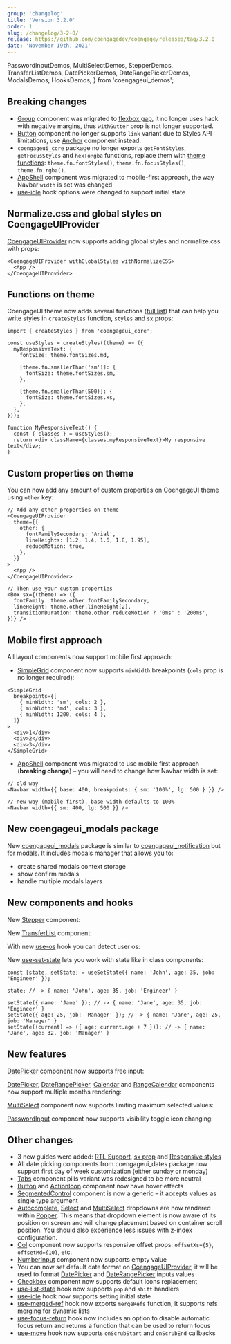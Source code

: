 ```yaml
---
group: 'changelog'
title: 'Version 3.2.0'
order: 1
slug: /changelog/3-2-0/
release: https://github.com/coengagedev/coengage/releases/tag/3.2.0
date: 'November 19th, 2021'
---
```


  PasswordInputDemos,
  MultiSelectDemos,
  StepperDemos,
  TransferListDemos,
  DatePickerDemos,
  DateRangePickerDemos,
  ModalsDemos,
  HooksDemos,
} from 'coengageui_demos';

## Breaking changes

- [Group](https://coengage.dev/core/group/) component was migrated to [flexbox gap](https://caniuse.com/flexbox-gap), it no longer uses hack with negative margins, thus `withGutter` prop is not longer supported.
- [Button](https://coengage.dev/core/button/) component no longer supports `link` variant due to Styles API limitations, use [Anchor](https://coengage.dev/core/anchor/) component instead.
- `coengageui_core` package no longer exports `getFontStyles`, `getFocusStyles` and `hexToRgba` functions, replace them with [theme functions](https://coengage.dev/theming/functions/): `theme.fn.fontStyles()`, `theme.fn.focusStyles()`, `theme.fn.rgba()`.
- [AppShell](https://coengage.dev/core/app-shell/) component was migrated to mobile-first approach, the way Navbar `width` is set was changed
- [use-idle](https://coengage.dev/hooks/use-idle/) hook options were changed to support initial state

## Normalize.css and global styles on CoengageUIProvider

[CoengageUIProvider](https://coengage.dev/theming/coengageui-provider/) now supports adding global styles and normalize.css
with props:

```tsx
<CoengageUIProvider withGlobalStyles withNormalizeCSS>
  <App />
</CoengageUIProvider>
```

## Functions on theme

CoengageUI theme now adds several functions ([full list](https://coengage.dev/theming/functions/)) that can help you
write styles in `createStyles` function, `styles` and `sx` props:

```tsx
import { createStyles } from 'coengageui_core';

const useStyles = createStyles((theme) => ({
  myResponsiveText: {
    fontSize: theme.fontSizes.md,

    [theme.fn.smallerThan('sm')]: {
      fontSize: theme.fontSizes.sm,
    },

    [theme.fn.smallerThan(500)]: {
      fontSize: theme.fontSizes.xs,
    },
  },
}));

function MyResponsiveText() {
  const { classes } = useStyles();
  return <div className={classes.myResponsiveText}>My responsive text</div>;
}
```

## Custom properties on theme

You can now add any amount of custom properties on CoengageUI theme using `other` key:

```tsx
// Add any other properties on theme
<CoengageUIProvider
  theme={{
    other: {
      fontFamilySecondary: 'Arial',
      lineHeights: [1.2, 1.4, 1.6, 1.8, 1.95],
      reduceMotion: true,
    },
  }}
>
  <App />
</CoengageUIProvider>

// Then use your custom properties
<Box sx={(theme) => ({
  fontFamily: theme.other.fontFamilySecondary,
  lineHeight: theme.other.lineHeight[2],
  transitionDuration: theme.other.reduceMotion ? '0ms' : '200ms',
})} />
```

## Mobile first approach

All layout components now support mobile first approach:

- [SimpleGrid](https://coengage.dev/core/simple-grid/) component now supports `minWidth` breakpoints (`cols` prop is no longer required):

```tsx
<SimpleGrid
  breakpoints={[
    { minWidth: 'sm', cols: 2 },
    { minWidth: 'md', cols: 3 },
    { minWidth: 1200, cols: 4 },
  ]}
>
  <div>1</div>
  <div>2</div>
  <div>3</div>
</SimpleGrid>
```

- [AppShell](https://coengage.dev/core/app-shell/) component was migrated to use mobile first approach (**breaking change**) – you will need to change how Navbar width is set:

```tsx
// old way
<Navbar width={{ base: 400, breakpoints: { sm: '100%', lg: 500 } }} />

// new way (mobile first), base width defaults to 100%
<Navbar width={{ sm: 400, lg: 500 }} />
```

## New coengageui_modals package

New [coengageui_modals](https://coengage.dev/others/modals/) package is similar to [coengageui_notification](https://coengage.dev/others/notifications/) but for modals.
It includes modals manager that allows you to:

- create shared modals context storage
- show confirm modals
- handle multiple modals layers

<Demo data={ModalsDemos.confirmCustomize} />

## New components and hooks

New [Stepper](https://coengage.dev/core/stepper/) component:

<Demo data={StepperDemos.usage} />

New [TransferList](https://coengage.dev/core/transfer-list/) component:

<Demo data={TransferListDemos.usage} />

With new [use-os](https://coengage.dev/hooks/use-os/) hook you can detect user os:

<Demo data={HooksDemos.useOsDemo} />

New [use-set-state](https://coengage.dev/hooks/use-set-state/) lets you work with state like in class components:

```tsx
const [state, setState] = useSetState({ name: 'John', age: 35, job: 'Engineer' });

state; // -> { name: 'John', age: 35, job: 'Engineer' }

setState({ name: 'Jane' }); // -> { name: 'Jane', age: 35, job: 'Engineer' }
setState({ age: 25, job: 'Manager' }); // -> { name: 'Jane', age: 25, job: 'Manager' }
setState((current) => ({ age: current.age + 7 })); // -> { name: 'Jane', age: 32, job: 'Manager' }
```

## New features

[DatePicker](https://coengage.dev/dates/date-picker/) component now supports free input:

<Demo data={DatePickerDemos.freeInput} />

[DatePicker](https://coengage.dev/dates/date-picker/), [DateRangePicker](https://coengage.dev/dates/date-picker/), [Calendar](https://coengage.dev/dates/calendar/) and [RangeCalendar](https://coengage.dev/dates/calendar/)
components now support multiple months rendering:

<Demo data={DateRangePickerDemos.multipleMonths} />

[MultiSelect](https://coengage.dev/core/multi-select/) component now supports limiting maximum selected values:

<Demo data={MultiSelectDemos.maxSelectedValues} />

[PasswordInput](https://coengage.dev/core/password-input/) component now supports visibility toggle icon changing:

<Demo data={PasswordInputDemos.visibilityIcon} />

## Other changes

- 3 new guides were added: [RTL Support](https://coengage.dev/theming/rtl/), [sx prop](https://coengage.dev/theming/sx/) and [Responsive styles](https://coengage.dev/theming/responsive/)
- All date picking components from coengageui_dates package now support first day of week customization (either sunday or monday)
- [Tabs](https://coengage.dev/core/tabs/) component pills variant was redesigned to be more neutral
- [Button](https://coengage.dev/core/button/) and [ActionIcon](https://coengage.dev/core/action-icon/) component now have hover effects
- [SegmentedControl](https://coengage.dev/core/segmented-control/) component is now a generic – it accepts values as single type argument
- [Autocomplete](https://coengage.dev/core/autocomplete/), [Select](https://coengage.dev/core/select/) and [MultiSelect](https://coengage.dev/core/multi-select/) dropdowns are now rendered within [Popper](https://coengage.dev/core/popper/). This means that dropdown element is now aware of its position on screen and will change placement based on container scroll position. You should also experience less issues with z-index configuration.
- [Col](https://coengage.dev/core/grid/) component now supports responsive offset props: `offsetXs={5}`, `offsetMd={10}`, etc.
- [NumberInput](https://coengage.dev/core/number-input/) component now supports empty value
- You can now set default date format on [CoengageUIProvider](https://coengage.dev/theming/coengageui-provider/), it will be used to format [DatePicker](https://coengage.dev/dates/date-picker/) and [DateRangePicker](https://coengage.dev/dates/date-picker/) inputs values
- [Checkbox](https://coengage.dev/core/checkbox/#replace-icon) component now supports default icons replacement
- [use-list-state](https://coengage.dev/hooks/use-list-state/) hook now supports `pop` and `shift` handlers
- [use-idle](https://coengage.dev/hooks/use-idle/) hook now supports setting initial state
- [use-merged-ref](https://coengage.dev/hooks/use-merged-ref/#mergerefs-function) hook now exports `mergeRefs` function, it supports refs merging for dynamic lists
- [use-focus-return](https://coengage.dev/hooks/use-focus-return/) hook now includes an option to disable automatic focus return and returns a function that can be used to return focus
- [use-move](https://coengage.dev/hooks/use-move/) hook now supports `onScrubStart` and `onScrubEnd` callbacks
